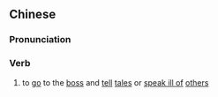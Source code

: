{{also|上眼药}}
==Chinese==
{{zh-forms|s=上眼药|type=12}}

===Pronunciation===
{{zh-pron
|m=shàngyǎnyào
|cat=v
}}

===Verb===
{{zh-verb}}

# {{lb|zh|Mandarin|slang}} to [[go]] to the [[boss]] and [[tell]] [[tale]]s or [[speak ill of]] [[others]]
